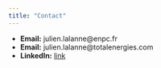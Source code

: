 ```yaml
---
title: "Contact"
---
```


- **Email:** julien.lalanne@enpc.fr
- **Email:** julien.lalanne@totalenergies.com
- **LinkedIn:** [link](https://www.linkedin.com/in/julien-lalanne/)
<!-- - **GitHub:** [link](https://github.com/chala-git/) -->
